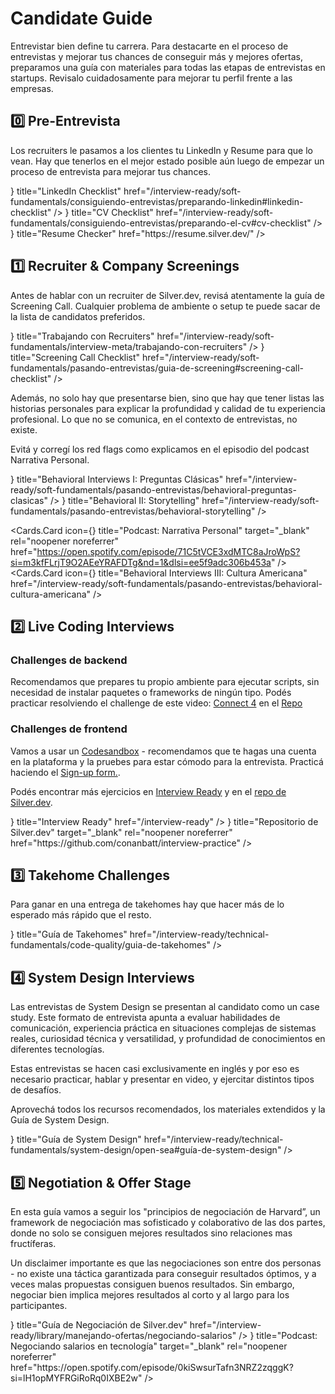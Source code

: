 

# Candidate Guide

Entrevistar bien define tu carrera. Para destacarte en el proceso de entrevistas y mejorar tus chances de conseguir más y mejores ofertas, preparamos una guía con materiales para todas las etapas de entrevistas en startups. Revisalo cuidadosamente para mejorar tu perfil frente a las empresas.

## 0️⃣ Pre-Entrevista

Los recruiters le pasamos a los clientes tu LinkedIn y Resume para que lo vean. Hay que tenerlos en el mejor estado posible aún luego de empezar un proceso de entrevista para mejorar tus chances.

<Cards>
<Cards.Card
icon={<LinkIcon />}
title="LinkedIn Checklist"
href="/interview-ready/soft-fundamentals/consiguiendo-entrevistas/preparando-linkedin#linkedin-checklist"
/>
<Cards.Card
icon={<LinkIcon />}
title="CV Checklist"
href="/interview-ready/soft-fundamentals/consiguiendo-entrevistas/preparando-el-cv#cv-checklist"
/>
<Cards.Card
icon={<LinkIcon />}
title="Resume Checker"
href="https://resume.silver.dev/"
/>
</Cards>

## 1️⃣ Recruiter & Company Screenings

Antes de hablar con un recruiter de Silver.dev, revisá atentamente la guía de Screening Call. Cualquier problema de ambiente o setup te puede sacar de la lista de candidatos preferidos.

<Cards>
<Cards.Card
icon={<LinkIcon />}
title="Trabajando con Recruiters"
href="/interview-ready/soft-fundamentals/interview-meta/trabajando-con-recruiters"
/>
<Cards.Card
icon={<LinkIcon />}
title="Screening Call Checklist"
href="/interview-ready/soft-fundamentals/pasando-entrevistas/guia-de-screening#screening-call-checklist"
/>
</Cards>

Además, no solo hay que presentarse bien, sino que hay que tener listas las historias personales para explicar la profundidad y calidad de tu experiencia profesional. Lo que no se comunica, en el contexto de entrevistas, no existe.

Evitá y corregí los red flags como explicamos en el episodio del podcast Narrativa Personal.

<Cards>
<Cards.Card
icon={<LinkIcon />}
title="Behavioral Interviews I: Preguntas Clásicas"
href="/interview-ready/soft-fundamentals/pasando-entrevistas/behavioral-preguntas-clasicas"
/>
<Cards.Card
icon={<LinkIcon />}
title="Behavioral II: Storytelling"
href="/interview-ready/soft-fundamentals/pasando-entrevistas/behavioral-storytelling"
/>

<Cards.Card
icon={<LinkIcon />}
title="Podcast: Narrativa Personal"
target="_blank"
rel="noopener noreferrer"
href="https://open.spotify.com/episode/71C5tVCE3xdMTC8aJroWpS?si=m3kfFLrjT9O2AEeYRAFDTg&nd=1&dlsi=ee5f9adc306b453a"
/>
<Cards.Card
icon={<LinkIcon />}
title="Behavioral Interviews III: Cultura Americana"
href="/interview-ready/soft-fundamentals/pasando-entrevistas/behavioral-cultura-americana"
/>

</Cards>

## 2️⃣ Live Coding Interviews

### Challenges de backend

Recomendamos que prepares tu propio ambiente para ejecutar scripts, sin necesidad de instalar paquetes o frameworks de ningún tipo.
Podés practicar resolviendo el challenge de este video: [Connect 4](https://docs.silver.dev/interview-ready/profile-mastery/backend/connect4) en el [Repo](https://github.com/silver-dev-org/interview-ready/blob/main/technical-fundamentals/coding/connect4.mjs)

### Challenges de frontend

Vamos a usar un [Codesandbox](https://codesandbox.io/) - recomendamos que te hagas una cuenta en la plataforma y la pruebes para estar cómodo para la entrevista.
Practicá haciendo el [Sign-up form.](/interview-ready/profile-mastery/frontend/react-signup-form).

Podés encontrar más ejercicios en [Interview Ready](/interview-ready) y en el [repo de Silver.dev](https://github.com/conanbatt/interview-practice).

<Cards>
<Cards.Card
icon={<LinkIcon />}
title="Interview Ready"
href="/interview-ready"
/>
<Cards.Card
icon={<LinkIcon />}
title="Repositorio de Silver.dev"
target="_blank"
rel="noopener noreferrer"
href="https://github.com/conanbatt/interview-practice"
/>
</Cards>

## 3️⃣ Takehome Challenges

Para ganar en una entrega de takehomes hay que hacer más de lo esperado más rápido que el resto.

<Cards>
<Cards.Card
icon={<LinkIcon />}
title="Guía de Takehomes"
href="/interview-ready/technical-fundamentals/code-quality/guia-de-takehomes"
/>
</Cards>

## 4️⃣ System Design Interviews

Las entrevistas de System Design se presentan al candidato como un case study. Este formato de entrevista apunta a evaluar habilidades de comunicación, experiencia práctica en situaciones complejas de sistemas reales, curiosidad técnica y versatilidad, y profundidad de conocimientos en diferentes tecnologías.

Estas entrevistas se hacen casi exclusivamente en inglés y por eso es necesario practicar, hablar y presentar en video, y ejercitar distintos tipos de desafíos.

Aprovechá todos los recursos recomendados, los materiales extendidos y la Guía de System Design.

<Cards>
<Cards.Card
icon={<LinkIcon />}
title="Guía de System Design"
href="/interview-ready/technical-fundamentals/system-design/open-sea#guía-de-system-design"
/>
</Cards>

## 5️⃣ Negotiation & Offer Stage

En esta guía vamos a seguir los "principios de negociación de Harvard”, un framework de negociación mas sofisticado y colaborativo de las dos partes, donde no solo se consiguen mejores resultados sino relaciones mas fructíferas.

Un disclaimer importante es que las negociaciones son entre dos personas - no existe una táctica garantizada para conseguir resultados óptimos, y a veces malas propuestas consiguen buenos resultados. Sin embargo, negociar bien implica mejores resultados al corto y al largo para los participantes.

<Cards>
<Cards.Card
icon={<LinkIcon />}
title="Guía de Negociación de Silver.dev"
href="/interview-ready/library/manejando-ofertas/negociando-salarios"
/>
<Cards.Card
icon={<LinkIcon />}
title="Podcast: Negociando salarios en tecnología"
target="_blank"
rel="noopener noreferrer"
href="https://open.spotify.com/episode/0kiSwsurTafn3NRZ2zqggK?si=lH1opMYFRGiRoRq0IXBE2w"
/>

</Cards>

